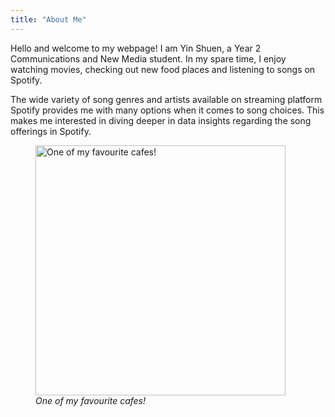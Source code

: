 ```yaml
---
title: "About Me"
---
```


Hello and welcome to my webpage! I am Yin Shuen, a Year 2 Communications and New Media student. In my spare time, I enjoy watching movies, checking out new food places and listening to songs on Spotify.

The wide variety of song genres and artists available on streaming platform Spotify provides me with many options when it comes to song choices. This makes me interested in diving deeper in data insights regarding the song offerings in Spotify.

![*One of my favourite cafes!*](images/photo_2024-01-15 21.38.07.jpeg){alt="One of my favourite cafes!" fig-align="left" width="400"}
